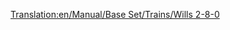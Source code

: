 [[Translation:en/Manual/Base Set/Trains/Wills 2-8-0]]
{{nl/Manual/Base Set/Trains/Treinen|Naam=Wills 2-8-0
|Afbeelding=[[File:en/Manual/Base Set/Trains/Wills280.png]]
|Kosten=£16,406 ($32.812)
|Snelheid=88 km/h (55 mph)
|Gewicht=145 t
|Kracht=1,100 hp (820 kW)
|Onderhoudskosten=£2,132 ($4.264)
|Ontworpen=1945
|Levensduur=21
|Capaciteit=n.v.t.
|Omschrijving=De enige stoomlocomotief die beschikbaar is in het subarctische en subtropische klimaat.
|Real-life=Er bestaan verschillende soorten 2-8-0 treinen. Het is nog niet bekend op welke versie de Transport Tycoon versie gebaseerd is.<br/>
Verschillende 2-8-0: http://www.lner.info/locos/O/o.shtml (EN) http://www.lner.info/locos/P/p.shtml (EN)
}}